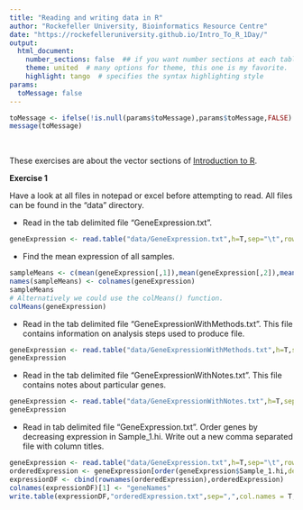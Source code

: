 ```yaml
---
title: "Reading and writing data in R"
author: "Rockefeller University, Bioinformatics Resource Centre"
date: "https://rockefelleruniversity.github.io/Intro_To_R_1Day/"
output: 
  html_document:
    number_sections: false  ## if you want number sections at each table header
    theme: united  # many options for theme, this one is my favorite.
    highlight: tango  # specifies the syntax highlighting style
params:
  toMessage: false    
---
```


```r
toMessage <- ifelse(!is.null(params$toMessage),params$toMessage,FALSE)
message(toMessage)
```


<p>&nbsp;</p>
These exercises are about the vector sections of [Introduction to R](https://rockefelleruniversity.github.io/Intro_To_R_1Day/). 

**Exercise 1**

Have a look at all files in notepad or excel before attempting to read. All files can be found in the "data" directory.

- Read in the tab delimited file "GeneExpression.txt".
```r
geneExpression <- read.table("data/GeneExpression.txt",h=T,sep="\t",row.names=1)
```

- Find the mean expression of all samples.
```r
sampleMeans <- c(mean(geneExpression[,1]),mean(geneExpression[,2]),mean(geneExpression[,3]),mean(geneExpression[,4]),mean(geneExpression[,5]),mean(geneExpression[,6]))
names(sampleMeans) <- colnames(geneExpression)
sampleMeans
# Alternatively we could use the colMeans() function.
colMeans(geneExpression)
```

- Read in the tab delimited file "GeneExpressionWithMethods.txt". This file contains information on analysis steps used to produce file.
```r
geneExpression <- read.table("data/GeneExpressionWithMethods.txt",h=T,sep="\t",row.names=1,skip=3)
geneExpression
```
- Read in the tab delimited file "GeneExpressionWithNotes.txt". This file contains notes about particular genes.
```r
geneExpression <- read.table("data/GeneExpressionWithNotes.txt",h=T,sep="\t",row.names=1,comment.char = ">")
geneExpression
```
- Read in tab delimited file "GeneExpression.txt". Order genes by decreasing expression in Sample_1.hi. Write out a new comma separated file with column titles.
```r
geneExpression <- read.table("data/GeneExpression.txt",h=T,sep="\t",row.names=1)
orderedExpression <- geneExpression[order(geneExpression$Sample_1.hi,decreasing=T),]
expressionDF <- cbind(rownames(orderedExpression),orderedExpression)
colnames(expressionDF)[1] <- "geneNames"
write.table(expressionDF,"orderedExpression.txt",sep=",",col.names = T,row.names=F)
```

